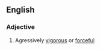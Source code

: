 ==English==

===Adjective===
{{en-adj|pos=[[hard]]-[[hitting]]}}

# Agressively [[vigorous]] or [[forceful]]